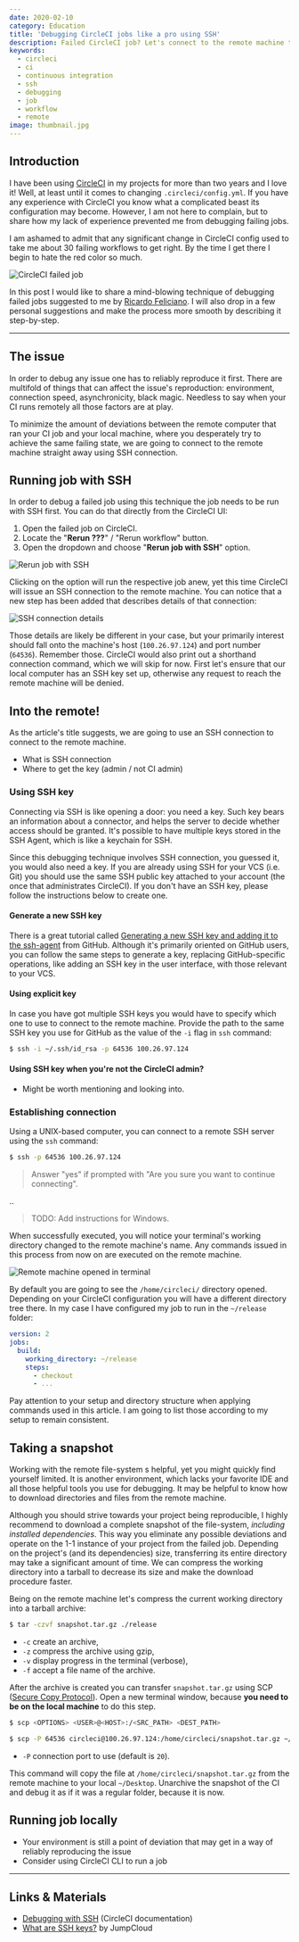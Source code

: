 ```yaml
---
date: 2020-02-10
category: Education
title: 'Debugging CircleCI jobs like a pro using SSH'
description: Failed CircleCI job? Let's connect to the remote machine that ran it and do some next level debugging.
keywords:
  - circleci
  - ci
  - continuous integration
  - ssh
  - debugging
  - job
  - workflow
  - remote
image: thumbnail.jpg
---
```


## Introduction

I have been using [CircleCI](https://circleci.com/) in my projects for more than two years and I love it! Well, at least until it comes to changing `.circleci/config.yml`. If you have any experience with CircleCI you know what a complicated beast its configuration may become. However, I am not here to complain, but to share how my lack of experience prevented me from debugging failing jobs.

I am ashamed to admit that any significant change in CircleCI config used to take me about 30 failing workflows to get right. By the time I get there I begin to hate the red color so much.

![CircleCI failed job](images/ci-failed.png)

In this post I would like to share a mind-blowing technique of debugging failed jobs suggested to me by [Ricardo Feliciano](https://twitter.com/FelicianoTech). I will also drop in a few personal suggestions and make the process more smooth by describing it step-by-step.

---

## The issue

In order to debug any issue one has to reliably reproduce it first. There are multifold of things that can affect the issue's reproduction: environment, connection speed, asynchronicity, black magic. Needless to say when your CI runs remotely all those factors are at play.

To minimize the amount of deviations between the remote computer that ran your CI job and your local machine, where you desperately try to achieve the same failing state, we are going to connect to the remote machine straight away using SSH connection.

## Running job with SSH

In order to debug a failed job using this technique the job needs to be run with SSH first. You can do that directly from the CircleCI UI:

1. Open the failed job on CircleCI.
1. Locate the "**Rerun ???**" / "Rerun workflow" button.
1. Open the dropdown and choose "**Rerun job with SSH**" option.

![Rerun job with SSH](images/circleci-rerun-ssh.png)

Clicking on the option will run the respective job anew, yet this time CircleCI will issue an SSH connection to the remote machine. You can notice that a new step has been added that describes details of that connection:

![SSH connection details](images/ci-enable-ssh.png)

Those details are likely be different in your case, but your primarily interest should fall onto the machine's host (`100.26.97.124`) and port number (`64536`). Remember those. CircleCI would also print out a shorthand connection command, which we will skip for now. First let's ensure that our local computer has an SSH key set up, otherwise any request to reach the remote machine will be denied.

## Into the remote!

As the article's title suggests, we are going to use an SSH connection to connect to the remote machine.

- What is SSH connection
- Where to get the key (admin / not CI admin)

### Using SSH key

Connecting via SSH is like opening a door: you need a key. Such key bears an information about a connector, and helps the server to decide whether access should be granted. It's possible to have multiple keys stored in the SSH Agent, which is like a keychain for SSH.

Since this debugging technique involves SSH connection, you guessed it, you would also need a key. If you are already using SSH for your VCS (i.e. Git) you should use the same SSH public key attached to your account (the once that administrates CircleCI). If you don't have an SSH key, please follow the instructions below to create one.

#### Generate a new SSH key

There is a great tutorial called [Generating a new SSH key and adding it to the ssh-agent](https://help.github.com/en/github/authenticating-to-github/generating-a-new-ssh-key-and-adding-it-to-the-ssh-agent) from GitHub. Although it's primarily oriented on GitHub users, you can follow the same steps to generate a key, replacing GitHub-specific operations, like adding an SSH key in the user interface, with those relevant to your VCS.

#### Using explicit key

In case you have got multiple SSH keys you would have to specify which one to use to connect to the remote machine. Provide the path to the same SSH key you use for GitHub as the value of the `-i` flag in `ssh` command:

```bash
$ ssh -i ~/.ssh/id_rsa -p 64536 100.26.97.124
```

#### Using SSH key when you're not the CircleCI admin?

- Might be worth mentioning and looking into.

### Establishing connection

Using a UNIX-based computer, you can connect to a remote SSH server using the `ssh` command:

```bash
$ ssh -p 64536 100.26.97.124
```

> Answer "yes" if prompted with "Are you sure you want to continue connecting".

..

> TODO: Add instructions for Windows.

When successfully executed, you will notice your terminal's working directory changed to the remote machine's name. Any commands issued in this process from now on are executed on the remote machine.

![Remote machine opened in terminal](images/terminal-remote.png)

By default you are going to see the `/home/circleci/` directory opened. Depending on your CircleCI configuration you will have a different directory tree there. In my case I have configured my job to run in the `~/release` folder:

```yml
version: 2
jobs:
  build:
    working_directory: ~/release
    steps:
      - checkout
      - ...
```

Pay attention to your setup and directory structure when applying commands used in this article. I am going to list those according to my setup to remain consistent.

## Taking a snapshot

Working with the remote file-system s helpful, yet you might quickly find yourself limited. It is another environment, which lacks your favorite IDE and all those helpful tools you use for debugging. It may be helpful to know how to download directories and files from the remote machine.

Although you should strive towards your project being reproducible, I highly recommend to download a complete snapshot of the file-system, _including installed dependencies_. This way you eliminate any possible deviations and operate on the 1-1 instance of your project from the failed job. Depending on the project's (and its dependencies) size, transferring its entire directory may take a significant amount of time. We can compress the working directory into a tarball to decrease its size and make the download procedure faster.

Being on the remote machine let's compress the current working directory into a tarball archive:

```bash
$ tar -czvf snapshot.tar.gz ./release
```

- `-c` create an archive,
- `-z` compress the archive using gzip,
- `-v` display progress in the terminal (verbose),
- `-f` accept a file name of the archive.

After the archive is created you can transfer `snapshot.tar.gz` using SCP ([Secure Copy Protocol](https://en.wikipedia.org/wiki/Secure_copy)). Open a new terminal window, because **you need to be on the local machine** to do this step.

```bash
$ scp <OPTIONS> <USER>@<HOST>:/<SRC_PATH> <DEST_PATH>
```

```bash
$ scp -P 64536 circleci@100.26.97.124:/home/circleci/snapshot.tar.gz ~/Desktop
```

- `-P` connection port to use (default is `20`).

This command will copy the file at `/home/circleci/snapshot.tar.gz` from the remote machine to your local `~/Desktop`. Unarchive the snapshot of the CI and debug it as if it was a regular folder, because it is now.

## Running job locally

- Your environment is still a point of deviation that may get in a way of reliably reproducing the issue
- Consider using CircleCI CLI to run a job

---

## Links & Materials

- [Debugging with SSH](https://circleci.com/docs/2.0/ssh-access-jobs/) (CircleCI documentation)
- [What are SSH keys?](https://jumpcloud.com/blog/what-are-ssh-keys/) by JumpCloud
